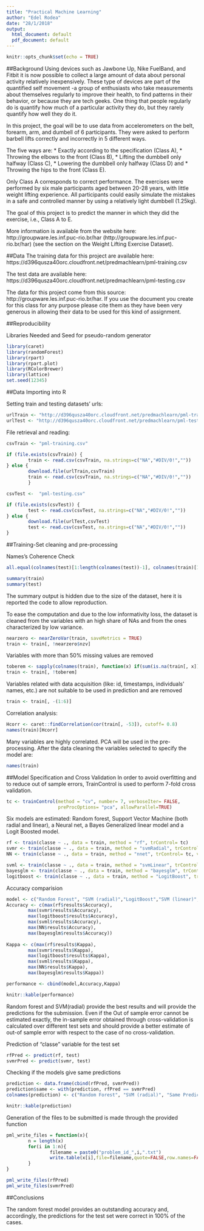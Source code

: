 ```yaml
---
title: "Practical Machine Learning"
author: "Edel Rodea"
date: "28/1/2018"
output:
  html_document: default
  pdf_document: default
---
```


```r
knitr::opts_chunk$set(echo = TRUE)
```

##Background
Using devices such as Jawbone Up, Nike FuelBand, and Fitbit it is now possible to collect a large amount of data about personal activity relatively inexpensively. These type of devices are part of the quantified self movement -a group of enthusiasts who take measurements about themselves regularly to improve their health, to find patterns in their behavior, or because they are tech geeks. One thing that people regularly do is quantify how much of a particular activity they do, but they rarely quantify how well they do it.

In this project, the goal will be to use data from accelerometers on the belt, forearm, arm, and dumbell of 6 participants. They were asked to perform barbell lifts correctly and incorrectly in 5 different ways.

The five ways are:
* Exactly according to the specification (Class A),
* Throwing the elbows to the front (Class B),
* Lifting the dumbbell only halfway (Class C), 
* Lowering the dumbbell only halfway (Class D) and 
* Throwing the hips to the front (Class E).

Only Class A corresponds to correct performance.
The exercises were performed by six male participants aged between 20-28 years, with little weight lifting experience. All participants could easily simulate the mistakes in a safe and controlled manner by using a relatively light dumbbell (1.25kg).

The goal of this project is to predict the manner in which they did the exercise, i.e., Class A to E.

More information is available from the website here: http://groupware.les.inf.puc-rio.br/har (http://groupware.les.inf.puc-rio.br/har) (see the section on the Weight Lifting Exercise Dataset).

##Data
The training data for this project are available here: https://d396qusza40orc.cloudfront.net/predmachlearn/pml-training.csv

The test data are available here: https://d396qusza40orc.cloudfront.net/predmachlearn/pml-testing.csv

The data for this project come from this source: http://groupware.les.inf.puc-rio.br/har. If you use the document you create for this class for any purpose please cite them as they have been very generous in allowing their data to be used for this kind of assignment.

##Reproducibility

Libraries Needed and Seed for pseudo-random generator

```r
library(caret)
library(randomForest)
library(rpart) 
library(rpart.plot)
library(RColorBrewer)
library(lattice)
set.seed(12345)
```

##Data Importing into R

Setting train and testing datasets’ urls:

```r
urlTrain <- "http://d396qusza40orc.cloudfront.net/predmachlearn/pml-training.csv"
urlTest <- "http://d396qusza40orc.cloudfront.net/predmachlearn/pml-testing.csv"
```

File retrieval and reading:

```r
csvTrain <- "pml-training.csv"

if (file.exists(csvTrain)) {
        train <- read.csv(csvTrain, na.strings=c("NA","#DIV/0!",""))
} else { 
        download.file(urlTrain,csvTrain)
        train <- read.csv(csvTrain, na.strings=c("NA","#DIV/0!",""))
        }                           

csvTest <-  "pml-testing.csv"

if (file.exists(csvTest)) {
        test <- read.csv(csvTest, na.strings=c("NA","#DIV/0!",""))
} else { 
        download.file(urlTest,csvTest)
        test <- read.csv(csvTest, na.strings=c("NA","#DIV/0!",""))
}
```

##Training-Set cleaning and pre-processing

Names’s Coherence Check

```r
all.equal(colnames(test)[1:length(colnames(test))-1], colnames(train)[1:length(colnames(train))-1])
```

```r
summary(train)
summary(test)
```

The summary output is hidden due to the size of the dataset, here it is reported the code to allow reproduction.

To ease the computation and due to the low informativity loss, the dataset is cleaned from the variables with an high share of NAs and from the ones characterized by low variance.

```r
nearzero <- nearZeroVar(train, saveMetrics = TRUE)
train <- train[, !nearzero$nzv]
```

Variables with more than 50% missing values are removed

```r
toberem <- sapply(colnames(train), function(x) if(sum(is.na(train[, x])) > 0.50*nrow(train)){return(TRUE)}else{return(FALSE)})
train <- train[, !toberem]
```

Variables related with data acquisition (like: id, timestamps, individuals’ names, etc.) are not suitable to be used in prediction and are removed

```r
train <- train[, -(1:6)]
```

Correlation analysis:

```r
Hcorr <- caret::findCorrelation(cor(train[, -53]), cutoff= 0.8)
names(train)[Hcorr]
```

Many variables are highly correlated. PCA will be used in the pre-processing. After the data cleaning the variables selected to specify the model are:

```r
names(train)
```

##Model Specification and Cross Validation
In order to avoid overfitting and to reduce out of sample errors, TrainControl is used to perform 7-fold cross validation.

```r
tc <- trainControl(method = "cv", number= 7, verboseIter= FALSE, 
                   preProcOptions= "pca", allowParallel=TRUE)
```

Six models are estimated: Random forest, Support Vector Machine (both radial and linear), a Neural net, a Bayes Generalized linear model and a Logit Boosted model.

```r
rf <- train(classe ~ ., data = train, method = "rf", trControl= tc)
svmr <- train(classe ~ ., data = train, method = "svmRadial", trControl= tc)
NN <- train(classe ~ ., data = train, method = "nnet", trControl= tc, verbose=FALSE)
```

```r
svml <- train(classe ~ ., data = train, method = "svmLinear", trControl= tc)
bayesglm <- train(classe ~ ., data = train, method = "bayesglm", trControl= tc)
logitboost <- train(classe ~ ., data = train, method = "LogitBoost", trControl= tc)
```

Accuracy comparision

```r
model <- c("Random Forest", "SVM (radial)","LogitBoost","SVM (linear)","Neural Net", "Bayes GLM")
Accuracy <- c(max(rf$results$Accuracy),
        max(svmr$results$Accuracy),
        max(logitboost$results$Accuracy),
        max(svml$results$Accuracy),
        max(NN$results$Accuracy),
        max(bayesglm$results$Accuracy))
        
Kappa <- c(max(rf$results$Kappa),
        max(svmr$results$Kappa),
        max(logitboost$results$Kappa),
        max(svml$results$Kappa),
        max(NN$results$Kappa),
        max(bayesglm$results$Kappa))  

performance <- cbind(model,Accuracy,Kappa)
```

```r
knitr::kable(performance)
```

Random forest and SVM(radial) provide the best results and will provide the predictions for the submission. Even if the Out of sample error cannot be estimated exactly, the in-sample error obtained through cross-validation is calculated over different test sets and should provide a better estimate of out-of sample error with respect to the case of no cross-validation.

Prediction of “classe” variable for the test set

```r
rfPred <- predict(rf, test)
svmrPred <- predict(svmr, test)
```

Checking if the models give same predictions

```r
prediction <- data.frame(cbind(rfPred, svmrPred))
prediction$same <- with(prediction, rfPred == svmrPred)
colnames(prediction) <- c("Random Forest", "SVM (radial)", "Same Prediction")
```

```r
knitr::kable(prediction)
```

Generation of the files to be submitted is made through the provided function

```r
pml_write_files = function(x){
        n = length(x)
        for(i in 1:n){
                filename = paste0("problem_id_",i,".txt")
                write.table(x[i],file=filename,quote=FALSE,row.names=FALSE,col.names=FALSE)
        }
}

pml_write_files(rfPred)
pml_write_files(svmrPred)
```

##Conclusions

The random forest model provides an outstanding accuracy and, accordingly, the predictions for the test set were correct in 100% of the cases.
